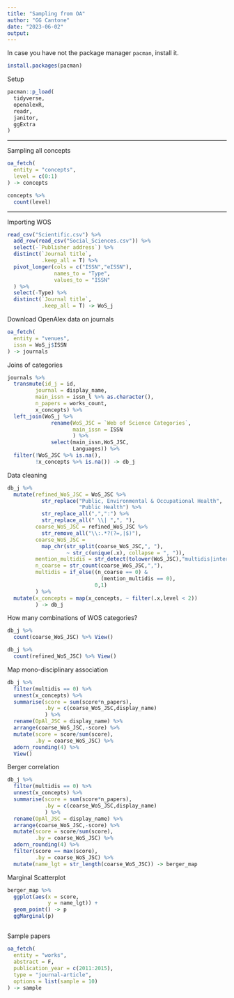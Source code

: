 ```yaml
---
title: "Sampling from OA"
author: "GG Cantone"
date: "2023-06-02"
output:
---
```


In case you have not the package manager `pacman`, install it.

```r
install.packages(pacman)
```

Setup

```r
pacman::p_load(
  tidyverse,
  openalexR,
  readr,
  janitor,
  ggExtra
)
```

---

Sampling all concepts

```r
oa_fetch(
  entity = "concepts",
  level = c(0:1)
) -> concepts

concepts %>%
  count(level)
```

---

Importing WOS

```r
read_csv("Scientific.csv") %>%
  add_row(read_csv("Social_Sciences.csv")) %>%
  select(-`Publisher address`) %>%
  distinct(`Journal title`,
           .keep_all = T) %>%
  pivot_longer(cols = c("ISSN","eISSN"),
               names_to = "Type",
               values_to = "ISSN"
  ) %>%
  select(-Type) %>%
  distinct(`Journal title`,
           .keep_all = T) -> WoS_j
```

Download OpenAlex data on journals

```r
oa_fetch(
  entity = "venues",
  issn = WoS_j$ISSN
) -> journals
```

Joins of categories

```r
journals %>%
  transmute(id_j = id,
         journal = display_name,
         main_issn = issn_l %>% as.character(),
         n_papers = works_count,
         x_concepts) %>%
  left_join(WoS_j %>%
              rename(WoS_JSC = `Web of Science Categories`,
                     main_issn = ISSN
                     ) %>%
              select(main_issn,WoS_JSC,
                     Languages)) %>%
  filter(!WoS_JSC %>% is.na(),
         !x_concepts %>% is.na()) -> db_j
```

Data cleaning

```r
db_j %>%
  mutate(refined_WoS_JSC = WoS_JSC %>%
           str_replace("Public, Environmental & Occupational Health",
                       "Public Health") %>%
           str_replace_all(",",":") %>%
           str_replace_all(" \\| ",", "),
         coarse_WoS_JSC = refined_WoS_JSC %>%
           str_remove_all("\\:.*?(?=,|$)"),
         coarse_WoS_JSC =
           map_chr(str_split(coarse_WoS_JSC,", "),
                   ~ str_c(unique(.x), collapse = ", ")),
         mention_multidis = str_detect(tolower(WoS_JSC),"multidis|interdis"),
         n_coarse = str_count(coarse_WoS_JSC,","),
         multidis = if_else((n_coarse == 0) &
                              (mention_multidis == 0),
                            0,1)
         ) %>%
  mutate(x_concepts = map(x_concepts, ~ filter(.x,level < 2))
         ) -> db_j

```

How many combinations of WOS categories?

```r

db_j %>%
  count(coarse_WoS_JSC) %>% View()

db_j %>%
  count(refined_WoS_JSC) %>% View()

```


Map mono-disciplinary association

```r

db_j %>%
  filter(multidis == 0) %>%
  unnest(x_concepts) %>%
  summarise(score = sum(score*n_papers),
            .by = c(coarse_WoS_JSC,display_name)
            ) %>%
  rename(OpAl_JSC = display_name) %>%
  arrange(coarse_WoS_JSC,-score) %>%
  mutate(score = score/sum(score),
         .by = coarse_WoS_JSC) %>%
  adorn_rounding(4) %>%
  View()

```

Berger correlation

```r

db_j %>%
  filter(multidis == 0) %>%
  unnest(x_concepts) %>%
  summarise(score = sum(score*n_papers),
            .by = c(coarse_WoS_JSC,display_name)
            ) %>%
  rename(OpAl_JSC = display_name) %>%
  arrange(coarse_WoS_JSC,-score) %>%
  mutate(score = score/sum(score),
         .by = coarse_WoS_JSC) %>%
  adorn_rounding(4) %>%
  filter(score == max(score),
         .by = coarse_WoS_JSC) %>%
  mutate(name_lgt = str_length(coarse_WoS_JSC)) -> berger_map

```


Marginal Scatterplot

```r
berger_map %>%
  ggplot(aes(x = score,
             y = name_lgt)) +
  geom_point() -> p
  ggMarginal(p)
```



## 

Sample papers

```r
oa_fetch(
  entity = "works",
  abstract = F,
  publication_year = c(2011:2015),
  type = "journal-article",
  options = list(sample = 10)
) -> sample
```
